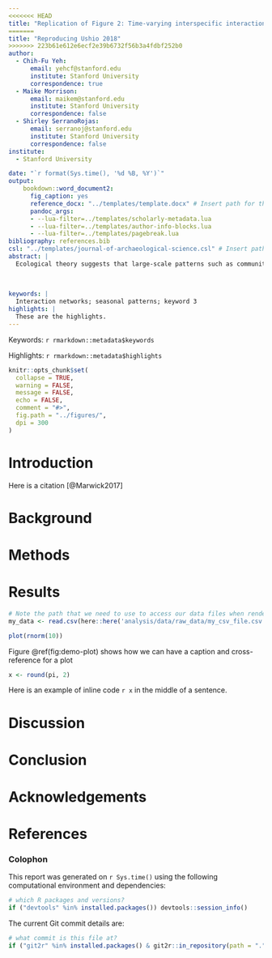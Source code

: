 ```yaml
---
<<<<<<< HEAD
title: "Replication of Figure 2: Time-varying interspecific interactions in a subset of the Maizuru fish community"
=======
title: "Reproducing Ushio 2018"
>>>>>>> 223b61e612e6ecf2e39b6732f56b3a4fdbf252b0
author:
  - Chih-Fu Yeh:
      email: yehcf@stanford.edu
      institute: Stanford University
      correspondence: true
  - Maike Morrison:
      email: maikem@stanford.edu
      institute: Stanford University
      correspondence: false
  - Shirley SerranoRojas:
      email: serranoj@stanford.edu
      institute: Stanford University
      correspondence: false
institute:
  - Stanford University

date: "`r format(Sys.time(), '%d %B, %Y')`"
output: 
    bookdown::word_document2:
      fig_caption: yes
      reference_docx: "../templates/template.docx" # Insert path for the DOCX file
      pandoc_args:
      - --lua-filter=../templates/scholarly-metadata.lua
      - --lua-filter=../templates/author-info-blocks.lua
      - --lua-filter=../templates/pagebreak.lua
bibliography: references.bib
csl: "../templates/journal-of-archaeological-science.csl" # Insert path for the bib-style
abstract: |
  Ecological theory suggests that large-scale patterns such as community stability can be influenced by changes in interspecific interactions that arise from the behavioural and/or physiological responses of individual species varying over time. Although this theory has experimental support, evidence from natural ecosystems is lacking. Here, using tools for analysing nonlinear time series and a 12-year-long dataset of fortnightly collected observations on a natural marine fish community in Maizuru Bay, Japan, the show that short-term changes in interaction networks influence overall community dynamics. Figure 2 shows that interactions in the Maizuru Bay fish community are not static; this contradicts a common assumption of ecological research. Instead, they change over time, as expected for a system with nonlinear dynamics. Of the 14 interspecific interactions, on average 8 are negative and 6 are positive. ...
  
  
  
keywords: |
  Interaction networks; seasonal patterns; keyword 3
highlights: |
  These are the highlights. 
---
```


<!-- This is the format for text comments that will be ignored during renderings. Do not put R code in these comments because it will not be ignored. -->

<!-- With the following code you can access and display values from the yml header above. -->

Keywords: `r rmarkdown::metadata$keywords`

Highlights: `r rmarkdown::metadata$highlights`

<!-- The following code chunk defines some general settings how code chunks should behave. -->

```r
knitr::opts_chunk$set(
  collapse = TRUE,
  warning = FALSE,
  message = FALSE,
  echo = FALSE,
  comment = "#>",
  fig.path = "../figures/",
  dpi = 300
)
```

<!-- The actual document text starts here: -->

# Introduction

Here is a citation [@Marwick2017]

# Background

# Methods

# Results

<!-- Here's some example analysis code: -->

```r
# Note the path that we need to use to access our data files when rendering this document
my_data <- read.csv(here::here('analysis/data/raw_data/my_csv_file.csv'))
```

```r
plot(rnorm(10))
```

Figure \@ref(fig:demo-plot) shows how we can have a caption and cross-reference for a plot

```r
x <- round(pi, 2)
```

Here is an example of inline code `r x` in the middle of a sentence. 

# Discussion

# Conclusion

# Acknowledgements

<!-- The following line inserts a page break  -->

\newpage

# References 

<!-- The following line ensures the references appear here for the MS Word or HTML output files, rather than right at the end of the document (this will not work for PDF files):  -->

<div id="refs"></div>

\newpage

### Colophon

This report was generated on `r Sys.time()` using the following computational environment and dependencies: 

```r
# which R packages and versions?
if ("devtools" %in% installed.packages()) devtools::session_info()
```

The current Git commit details are:

```r
# what commit is this file at? 
if ("git2r" %in% installed.packages() & git2r::in_repository(path = ".")) git2r::repository(here::here())  
```
